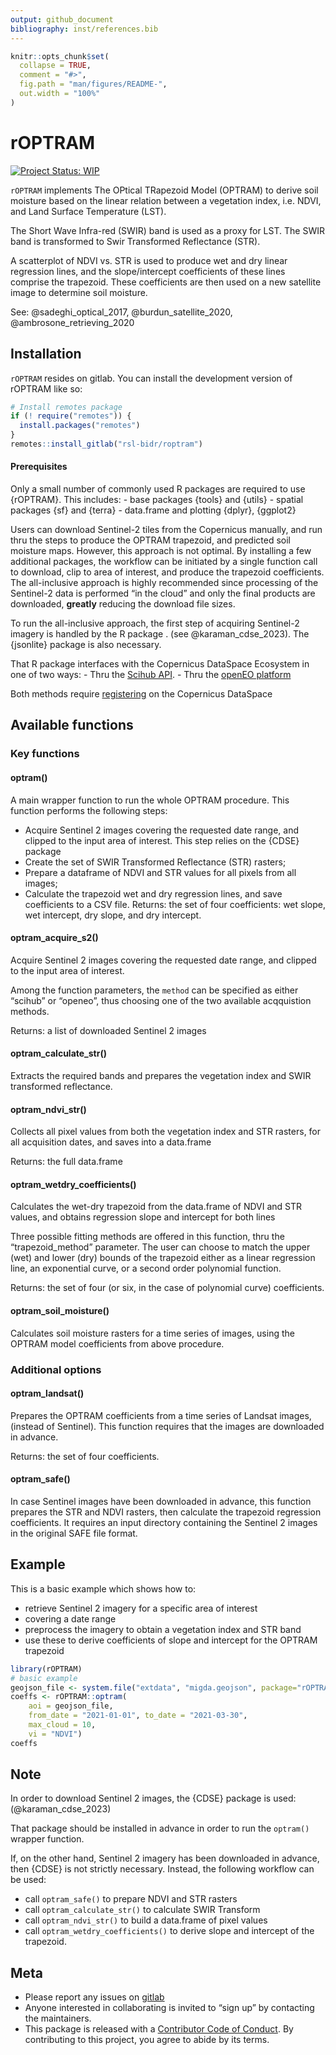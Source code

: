 ```yaml
---
output: github_document
bibliography: inst/references.bib
---
```


<!-- README.md is generated from README.Rmd. Please edit that file -->


```r
knitr::opts_chunk$set(
  collapse = TRUE,
  comment = "#>",
  fig.path = "man/figures/README-",
  out.width = "100%"
)
```

# rOPTRAM

<!-- badges: start -->
[![Project Status: WIP](https://www.repostatus.org/badges/latest/wip.svg)](https://www.repostatus.org/#wip)
<!-- badges: end -->

`rOPTRAM` implements The OPtical TRapezoid Model (OPTRAM) 
  to derive soil moisture based on the linear relation
  between a vegetation index, i.e. NDVI, and Land Surface Temperature (LST).
  
  The Short Wave Infra-red (SWIR) band is used as a proxy for LST. The SWIR band is transformed to Swir Transformed Reflectance (STR).
  
  A scatterplot of NDVI vs. STR is used to produce wet and dry linear regression lines, and the slope/intercept coefficients of these lines comprise the trapezoid. These coefficients are then used on a new satellite image to determine soil moisture.

  See:  @sadeghi_optical_2017, @burdun_satellite_2020, @ambrosone_retrieving_2020


## Installation

`rOPTRAM` resides on gitlab.
You can install the development version of rOPTRAM like so:

``` r
# Install remotes package
if (! require("remotes")) {
  install.packages("remotes")
}
remotes::install_gitlab("rsl-bidr/roptram")
```

#### Prerequisites

Only a small number of commonly used R packages are required to use {rOPTRAM}. This includes:
 - base packages {tools} and {utils}
 - spatial packages {sf} and {terra}
 - data.frame and plotting {dplyr}, {ggplot2}

Users can download Sentinel-2 tiles from the Copernicus manually, and run thru the steps to produce the OPTRAM trapezoid, and predicted soil moisture maps. However, this approach is not optimal. By installing a few additional packages, the workflow can be initiated by a single function call to download, clip to area of interest, and produce the trapezoid coefficients. The all-inclusive approach is highly recommended since processing of the Sentinel-2 data is performed "in the cloud" and only the final products are downloaded, **greatly** reducing the download file sizes. 

To run the all-inclusive approach, the first step of acquiring Sentinel-2 imagery is handled by the R package \CRANpkg{CDSE}. (see @karaman_cdse_2023). The {jsonlite} package is also necessary.

That R package interfaces with the Copernicus DataSpace Ecosystem in one of two ways:
 - Thru the [Scihub API](https://shapps.dataspace.copernicus.eu/dashboard/#/).
 - Thru the [openEO platform](https://openeo.dataspace.copernicus.eu/) 
 
Both methods require [registering](https://dataspace.copernicus.eu/) on the Copernicus DataSpace 

## Available functions

### Key functions

#### optram()
A main wrapper function to run the whole OPTRAM procedure. 
This function performs the following steps:

  - Acquire Sentinel 2 images covering the requested date range, and clipped to the input area of interest. This step relies on the {CDSE} package
  - Create the set of SWIR Transformed Reflectance (STR) rasters;
  - Prepare a dataframe of NDVI and STR values for all pixels from all images;
  - Calculate the trapezoid wet and dry regression lines, and save coefficients to a CSV file.
Returns: the set of four coefficients: wet slope, wet intercept, dry slope, and dry intercept.


#### optram_acquire_s2()
Acquire Sentinel 2 images covering the requested date range, and clipped to the input area of interest.

Among the function parameters, the `method` can be specified as either "scihub" or "openeo", thus choosing one of the two available acqquistion methods.

Returns: a list of downloaded Sentinel 2 images


#### optram_calculate_str()
Extracts the required bands and prepares the vegetation index and SWIR transformed reflectance.

#### optram_ndvi_str()
Collects all pixel values from both the vegetation index and STR rasters, for all acquisition dates, and saves into a data.frame

Returns: the full data.frame


#### optram_wetdry_coefficients()
Calculates the wet-dry trapezoid from the data.frame of NDVI and STR values, and obtains regression slope and intercept for both lines

Three possible fitting methods are offered in this function, thru the "trapezoid_method" parameter. The user can choose to match the upper (wet) and lower (dry) bounds of the trapezoid either as a linear regression line, an exponential curve, or a second order polynomial function.

Returns: the set of four (or six, in the case of polynomial curve) coefficients.


#### optram_soil_moisture()
Calculates soil moisture rasters for a time series of images, using the OPTRAM model coefficients from above procedure.

### Additional options

#### optram_landsat()
Prepares the OPTRAM coefficients from a time series of Landsat images, (instead of Sentinel). This function requires that the images are downloaded in advance.

Returns: the set of four coefficients.


#### optram_safe()
In case Sentinel images have been downloaded in advance, this function prepares the STR and NDVI rasters, then calculate the trapezoid regression coefficients. It requires an input directory containing the Sentinel 2 images in the original SAFE file format.


## Example

This is a basic example which shows how to:

  - retrieve Sentinel 2 imagery for a specific area of interest
  - covering a date range
  - preprocess the imagery to obtain a vegetation index and STR band
  - use these to derive coefficients of slope and intercept for the OPTRAM trapezoid

```r
library(rOPTRAM)
# basic example
geojson_file <- system.file("extdata", "migda.geojson", package="rOPTRAM")
coeffs <- rOPTRAM::optram(
    aoi = geojson_file,
    from_date = "2021-01-01", to_date = "2021-03-30",
    max_cloud = 10,
    vi = "NDVI")
coeffs
```

## Note

In order to download Sentinel 2 images, the {CDSE} package is used: (@karaman_cdse_2023)

That package should be installed in advance in order to run the `optram()` wrapper function.

If, on the other hand, Sentinel 2 imagery has been downloaded in advance, then {CDSE} is not strictly necessary.
Instead, the following workflow can be used:

  - call `optram_safe()` to prepare NDVI and STR rasters
  - call `optram_calculate_str()` to calculate SWIR Transform
  - call `optram_ndvi_str()` to build a data.frame of pixel values
  - call `optram_wetdry_coefficients()` to derive slope and intercept of the trapezoid. 

## Meta

  - Please report any issues on [gitlab](https://gitlab.com/rsl-bidr/roptram/-/issues)
  - Anyone interested in collaborating is invited to "sign up" by contacting the maintainers.
  - This package is released with a [Contributor Code of Conduct](https://github.com/ropensci/.github/blob/master/CODE_OF_CONDUCT.md). By contributing to this project, you agree to abide by its terms.
